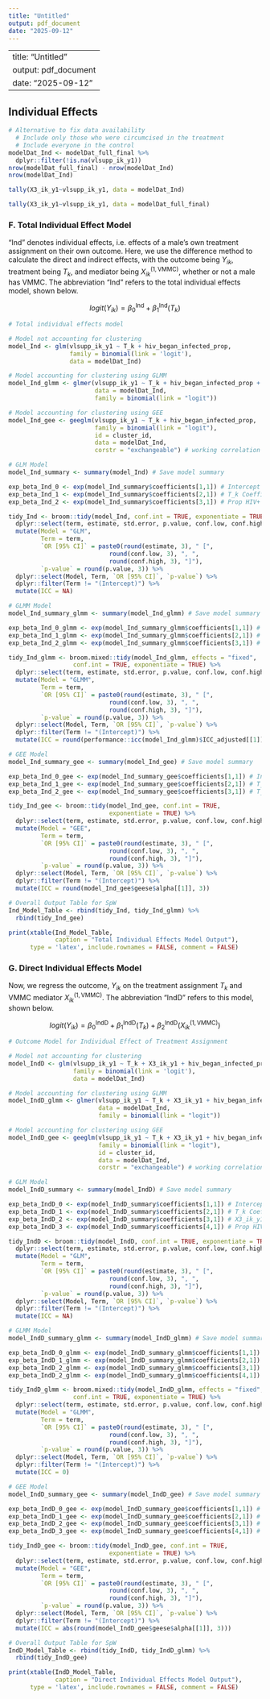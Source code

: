 ```yaml
---
title: "Untitled"
output: pdf_document
date: "2025-09-12"
---
```


---
title: "Untitled"
output: pdf_document
date: "2025-09-12"
---

## Individual Effects

\underline{Setup}



```r
# Alternative to fix data availability
  # Include only those who were circumcised in the treatment
  # Include everyone in the control
modelDat_Ind <- modelDat_full_final %>%
  dplyr::filter(!is.na(vlsupp_ik_y1))
nrow(modelDat_full_final) - nrow(modelDat_Ind)
nrow(modelDat_Ind)

tally(X3_ik_y1~vlsupp_ik_y1, data = modelDat_Ind)

tally(X3_ik_y1~vlsupp_ik_y1, data = modelDat_full_final)
```



### F. Total Individual Effect Model

"Ind" denotes individual effects, i.e. effects of a male's own treatment assignment on their own outcome. Here, we use the difference method to calculate the direct and indirect effects, with the outcome being $Y_{ik}$, treatment being $T_k$, and mediator being $X_{ik}^{(1, \text{VMMC})}$, whether or not a male has VMMC. The abbreviation "Ind" refers to the total individual effects model, shown below.



$$logit(Y_{ik}) = \beta_0^{\text{Ind}} + \beta_1^{\text{Ind}}(T_{k})$$

```r
# Total individual effects model

# Model not accounting for clustering
model_Ind <- glm(vlsupp_ik_y1 ~ T_k + hiv_began_infected_prop,
                 family = binomial(link = 'logit'),
                 data = modelDat_Ind)

# Model accounting for clustering using GLMM
model_Ind_glmm <- glmer(vlsupp_ik_y1 ~ T_k + hiv_began_infected_prop + (1|cluster_id), # Uses exchangeable
                        data = modelDat_Ind,
                        family = binomial(link = "logit"))

# Model accounting for clustering using GEE
model_Ind_gee <- geeglm(vlsupp_ik_y1 ~ T_k + hiv_began_infected_prop,
                        family = binomial(link = "logit"),
                        id = cluster_id,
                        data = modelDat_Ind,
                        corstr = "exchangeable") # working correlation
```

```r
# GLM Model
model_Ind_summary <- summary(model_Ind) # Save model summary

exp_beta_Ind_0 <- exp(model_Ind_summary$coefficients[1,1]) # Intercept
exp_beta_Ind_1 <- exp(model_Ind_summary$coefficients[2,1]) # T_k Coefficient
exp_beta_Ind_2 <- exp(model_Ind_summary$coefficients[3,1]) # Prop HIV+

tidy_Ind <- broom::tidy(model_Ind, conf.int = TRUE, exponentiate = TRUE) %>%
  dplyr::select(term, estimate, std.error, p.value, conf.low, conf.high) %>%
  mutate(Model = "GLM",
         Term = term,
         `OR [95% CI]` = paste0(round(estimate, 3), " [", 
                            round(conf.low, 3), ", ", 
                            round(conf.high, 3), "]"),
         `p-value` = round(p.value, 3)) %>%
  dplyr::select(Model, Term, `OR [95% CI]`, `p-value`) %>%
  dplyr::filter(Term != "(Intercept)") %>%
  mutate(ICC = NA)

# GLMM Model
model_Ind_summary_glmm <- summary(model_Ind_glmm) # Save model summary

exp_beta_Ind_0_glmm <- exp(model_Ind_summary_glmm$coefficients[1,1]) # Intercept
exp_beta_Ind_1_glmm <- exp(model_Ind_summary_glmm$coefficients[2,1]) # T_k Coefficient
exp_beta_Ind_2_glmm <- exp(model_Ind_summary_glmm$coefficients[3,1]) # Prop HIV+ Coefficient

tidy_Ind_glmm <- broom.mixed::tidy(model_Ind_glmm, effects = "fixed", 
                  conf.int = TRUE, exponentiate = TRUE) %>%
  dplyr::select(term, estimate, std.error, p.value, conf.low, conf.high) %>%
  mutate(Model = "GLMM",
         Term = term,
         `OR [95% CI]` = paste0(round(estimate, 3), " [", 
                            round(conf.low, 3), ", ", 
                            round(conf.high, 3), "]"),
         `p-value` = round(p.value, 3)) %>%
  dplyr::select(Model, Term, `OR [95% CI]`, `p-value`) %>%
  dplyr::filter(Term != "(Intercept)") %>%
  mutate(ICC = round(performance::icc(model_Ind_glmm)$ICC_adjusted[[1]], 3))

# GEE Model
model_Ind_summary_gee <- summary(model_Ind_gee) # Save model summary

exp_beta_Ind_0_gee <- exp(model_Ind_summary_gee$coefficients[1,1]) # Intercept
exp_beta_Ind_1_gee <- exp(model_Ind_summary_gee$coefficients[2,1]) # T_k Coefficient
exp_beta_Ind_2_gee <- exp(model_Ind_summary_gee$coefficients[3,1]) # T_k Coefficient

tidy_Ind_gee <- broom::tidy(model_Ind_gee, conf.int = TRUE, 
                            exponentiate = TRUE) %>%
  dplyr::select(term, estimate, std.error, p.value, conf.low, conf.high) %>%
  mutate(Model = "GEE",
         Term = term,
         `OR [95% CI]` = paste0(round(estimate, 3), " [", 
                            round(conf.low, 3), ", ", 
                            round(conf.high, 3), "]"),
         `p-value` = round(p.value, 3)) %>%
  dplyr::select(Model, Term, `OR [95% CI]`, `p-value`) %>%
  dplyr::filter(Term != "(Intercept)") %>%
  mutate(ICC = round(model_Ind_gee$geese$alpha[[1]], 3))

# Overall Output Table for SpW
Ind_Model_Table <- rbind(tidy_Ind, tidy_Ind_glmm) %>%
  rbind(tidy_Ind_gee)
```

```r
print(xtable(Ind_Model_Table, 
             caption = "Total Individual Effects Model Output"), 
      type = 'latex', include.rownames = FALSE, comment = FALSE)
```


### G. Direct Individual Effects Model

Now, we regress the outcome, $Y_{ik}$ on the treatment assignment $T_k$ and VMMC mediator $X_{ik}^{(1, \text{VMMC})}$. The abbreviation "IndD" refers to this model, shown below.

$$logit(Y_{ik}) = \beta_0^{\text{IndD}} + \beta_1^{\text{IndD}}(T_{k}) + \beta_2^{\text{IndD}} (X_{ik}^{(1, \text{VMMC})})$$

```r
# Outcome Model for Individual Effect of Treatment Assignment

# Model not accounting for clustering
model_IndD <- glm(vlsupp_ik_y1 ~ T_k + X3_ik_y1 + hiv_began_infected_prop,
                  family = binomial(link = 'logit'),
                  data = modelDat_Ind)

# Model accounting for clustering using GLMM
model_IndD_glmm <- glmer(vlsupp_ik_y1 ~ T_k + X3_ik_y1 + hiv_began_infected_prop + (1|cluster_id), # Uses exchangeable
                         data = modelDat_Ind,
                         family = binomial(link = "logit"))

# Model accounting for clustering using GEE
model_IndD_gee <- geeglm(vlsupp_ik_y1 ~ T_k + X3_ik_y1 + hiv_began_infected_prop,
                         family = binomial(link = "logit"),
                         id = cluster_id,
                         data = modelDat_Ind,
                         corstr = "exchangeable") # working correlation
```

```r
# GLM Model
model_IndD_summary <- summary(model_IndD) # Save model summary

exp_beta_IndD_0 <- exp(model_IndD_summary$coefficients[1,1]) # Intercept
exp_beta_IndD_1 <- exp(model_IndD_summary$coefficients[2,1]) # T_k Coefficient
exp_beta_IndD_2 <- exp(model_IndD_summary$coefficients[3,1]) # X3_ik_y1 Coefficient
exp_beta_IndD_3 <- exp(model_IndD_summary$coefficients[4,1]) # Prop HIV+ Coefficient

tidy_IndD <- broom::tidy(model_IndD, conf.int = TRUE, exponentiate = TRUE) %>%
  dplyr::select(term, estimate, std.error, p.value, conf.low, conf.high) %>%
  mutate(Model = "GLM",
         Term = term,
         `OR [95% CI]` = paste0(round(estimate, 3), " [", 
                            round(conf.low, 3), ", ", 
                            round(conf.high, 3), "]"),
         `p-value` = round(p.value, 3)) %>%
  dplyr::select(Model, Term, `OR [95% CI]`, `p-value`) %>%
  dplyr::filter(Term != "(Intercept)") %>%
  mutate(ICC = NA)

# GLMM Model
model_IndD_summary_glmm <- summary(model_IndD_glmm) # Save model summary

exp_beta_IndD_0_glmm <- exp(model_IndD_summary_glmm$coefficients[1,1]) # Intercept
exp_beta_IndD_1_glmm <- exp(model_IndD_summary_glmm$coefficients[2,1]) # T_k Coefficient
exp_beta_IndD_2_glmm <- exp(model_IndD_summary_glmm$coefficients[3,1]) # X3_ik_y1 Coefficient
exp_beta_IndD_2_glmm <- exp(model_IndD_summary_glmm$coefficients[4,1]) # Prop HIV+ Coefficient

tidy_IndD_glmm <- broom.mixed::tidy(model_IndD_glmm, effects = "fixed", 
                  conf.int = TRUE, exponentiate = TRUE) %>%
  dplyr::select(term, estimate, std.error, p.value, conf.low, conf.high) %>%
  mutate(Model = "GLMM",
         Term = term,
         `OR [95% CI]` = paste0(round(estimate, 3), " [", 
                            round(conf.low, 3), ", ", 
                            round(conf.high, 3), "]"),
         `p-value` = round(p.value, 3)) %>%
  dplyr::select(Model, Term, `OR [95% CI]`, `p-value`) %>%
  dplyr::filter(Term != "(Intercept)") %>%
  mutate(ICC = 0)

# GEE Model
model_IndD_summary_gee <- summary(model_IndD_gee) # Save model summary

exp_beta_IndD_0_gee <- exp(model_IndD_summary_gee$coefficients[1,1]) # Intercept
exp_beta_IndD_1_gee <- exp(model_IndD_summary_gee$coefficients[2,1]) # T_k Coefficient
exp_beta_IndD_2_gee <- exp(model_IndD_summary_gee$coefficients[3,1]) # X3_ik_y1 Coefficient
exp_beta_IndD_3_gee <- exp(model_IndD_summary_gee$coefficients[4,1]) # Prop HIV+ Coefficient

tidy_IndD_gee <- broom::tidy(model_IndD_gee, conf.int = TRUE, 
                            exponentiate = TRUE) %>%
  dplyr::select(term, estimate, std.error, p.value, conf.low, conf.high) %>%
  mutate(Model = "GEE",
         Term = term,
         `OR [95% CI]` = paste0(round(estimate, 3), " [", 
                            round(conf.low, 3), ", ", 
                            round(conf.high, 3), "]"),
         `p-value` = round(p.value, 3)) %>%
  dplyr::select(Model, Term, `OR [95% CI]`, `p-value`) %>%
  dplyr::filter(Term != "(Intercept)") %>%
  mutate(ICC = abs(round(model_IndD_gee$geese$alpha[[1]], 3)))

# Overall Output Table for SpW
IndD_Model_Table <- rbind(tidy_IndD, tidy_IndD_glmm) %>%
  rbind(tidy_IndD_gee)
```

```r
print(xtable(IndD_Model_Table, 
             caption = "Direct Individual Effects Model Output"), 
      type = 'latex', include.rownames = FALSE, comment = FALSE)
```

